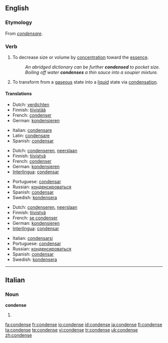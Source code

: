 ==English==

===Etymology===
From {{etyl|la}} ''[[condensare]]''.

===Verb===
{{en-verb|condenses|condensing|condensed}}

# {{transitive}} To decrease size or volume by [[concentration]] toward the [[essence]].
#: ''An abridged dictionary can be further '''condensed''' to pocket size.''
#: ''Boiling off water '''condenses''' a thin sauce into a soupier mixture.''
# {{context|intransitive|chemistry}} To transform from a [[gas]]eous state into a [[liquid]] state via [[condensation]].

====Translations====
{{trans-top|to decrease size or volume}}
* Dutch: [[verdichten]]
* Finnish: [[tiivistää]]
* French: [[condenser]]
* German: [[kondensieren]]
{{trans-mid}}
* Italian: [[condensare]]
* Latin: [[condensare]]
* Spanish: [[condensar]]
{{trans-bottom}}

{{trans-top|to transform something into a liquid}}
* Dutch: [[condenseren]], [[neerslaan]]
* Finnish: [[tiivistyä]]
* French: [[condenser]]
* German: [[kondensieren]]
* [[Interlingua]]: [[condensar]]
{{trans-mid}}
* Portuguese: [[condensar]]
* Russian: [[конденсироваться]]
* Spanish: [[condensar]]
* Swedish: [[kondensera]]
{{trans-bottom}}

{{trans-top|to be transformed into a liquid}}
* Dutch: [[condenseren]], [[neerslaan]]
* Finnish: [[tiivistyä]]
* French: [[se condenser]]
* German: [[kondensieren]]
* [[Interlingua]]: [[condensar]]
{{trans-mid}}
* Italian: [[condensarsi]]
* Portuguese: [[condensar]]
* Russian: [[конденсироваться]]
* Spanish: [[condensar]]
* Swedish: [[kondensera]]
{{trans-bottom}}

----

==Italian==

===Noun===
'''condense''' {{f}}

# {{plural of|[[condensa]]|lang=Italian}}

[[fa:condense]]
[[fr:condense]]
[[io:condense]]
[[id:condense]]
[[ja:condense]]
[[fi:condense]]
[[ta:condense]]
[[te:condense]]
[[vi:condense]]
[[tr:condense]]
[[uk:condense]]
[[zh:condense]]
